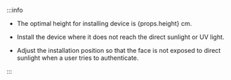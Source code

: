 :::info

* The optimal height for installing device is {props.height} cm.

* Install the device where it does not reach the direct sunlight or UV light.

* Adjust the installation position so that the face is not exposed to direct sunlight when a user tries to
authenticate.

:::